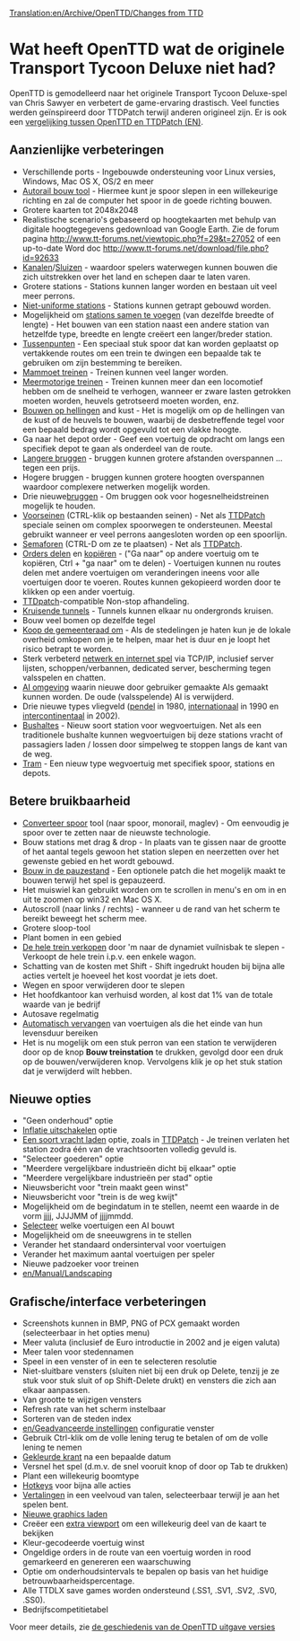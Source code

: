 [[Translation:en/Archive/OpenTTD/Changes from TTD]]
{{nl/Vertaling|en/Archive/OpenTTD/Changes from TTD|95}}

=Wat heeft OpenTTD wat de originele Transport Tycoon Deluxe niet had?=

OpenTTD is gemodelleerd naar het originele Transport Tycoon Deluxe-spel van Chris Sawyer en verbetert de game-ervaring drastisch. Veel functies werden geïnspireerd door TTDPatch terwijl anderen origineel zijn. Er is ook een [[en/Archive/OpenTTD/Comparison of OpenTTD and TTDPatch features|vergelijking tussen OpenTTD en TTDPatch (EN)]].

==Aanzienlijke verbeteringen==

* Verschillende ports - Ingebouwde ondersteuning voor Linux versies, Windows, Mac OS X, OS/2 en meer
* [[nl/Archive/Manual/Autorail|Autorail bouw tool]] - Hiermee kunt je spoor slepen in een willekeurige richting en zal de computer het spoor in de goede richting bouwen.
* Grotere kaarten tot 2048x2048 
* Realistische scenario's gebaseerd op hoogtekaarten met behulp van digitale hoogtegegevens gedownload van Google Earth. Zie de forum pagina http://www.tt-forums.net/viewtopic.php?f=29&t=27052 of een up-to-date Word doc http://www.tt-forums.net/download/file.php?id=92633 
* [[nl/Kanalen|Kanalen]]/[[nl/Sluizen|Sluizen]] - waardoor spelers waterwegen kunnen bouwen die zich uitstrekken over het land en schepen daar te laten varen.
* Grotere stations - Stations kunnen langer worden en bestaan uit veel meer perrons. 
* [[nl/Archive/Manual/Settings/Niet-uniforme stations|Niet-uniforme stations]] - Stations kunnen getrapt gebouwd worden.
* Mogelijkheid om [[nl/Stations samenvoegen|stations samen te voegen]] (van dezelfde breedte of lengte) - Het bouwen van een station naast een andere station van hetzelfde type, breedte en lengte creëert een langer/breder station.
* [[nl/Tussenpunten|Tussenpunten]] - Een speciaal stuk spoor dat kan worden geplaatst op vertakkende routes om een trein te dwingen een bepaalde tak te gebruiken om zijn bestemming te bereiken.
* [[nl/Mammoet treinen|Mammoet treinen]] - Treinen kunnen veel langer worden.
* [[nl/Meermotorige treinen|Meermotorige treinen]] - Treinen kunnen meer dan een locomotief hebben om de snelheid te verhogen, wanneer er zware lasten getrokken moeten worden, heuvels getrotseerd moeten worden, enz.
* [[nl/Archive/Manual/Settings/Bouwen op hellingen|Bouwen op hellingen]] and kust - Het is mogelijk om op de hellingen van de kust of de heuvels te bouwen, waarbij de desbetreffende tegel voor een bepaald bedrag wordt opgevuld tot een vlakke hoogte.
* Ga naar het depot order - Geef een voertuig de opdracht om langs een specifiek depot te gaan als onderdeel van de route.
* [[nl/Langere bruggen|Langere bruggen]] - bruggen kunnen grotere afstanden overspannen ... tegen een prijs.
* Hogere bruggen - bruggen kunnen grotere hoogten overspannen waardoor complexere netwerken mogelijk worden.
* Drie nieuwe[[nl/Manual/Bruggen|bruggen]] - Om bruggen ook voor hogesnelheidstreinen mogelijk te houden.
* [[nl/Voorseinen|Voorseinen]] (CTRL-klik op bestaanden seinen) - Net als [http://www.ttdpatch.net/ TTDPatch] speciale seinen om complex spoorwegen te ondersteunen. Meestal gebruikt wanneer er veel perrons aangesloten worden op een spoorlijn.
* [[nl/Semaforen|Semaforen]] (CTRL-D om ze te plaatsen) - Net als [http://www.ttdpatch.net/ TTDPatch].
* [[nl/Gedeelde orders|Orders delen]] en [[en/Orders kopiëren|kopiëren]] - ("Ga naar" op andere voertuig om te kopiëren, Ctrl + "ga naar" om te delen) - Voertuigen kunnen nu routes delen met andere voertuigen om veranderingen ineens voor alle voertuigen door te voeren. Routes kunnen gekopieerd worden door te klikken op een ander voertuig.
* [http://www.ttdpatch.net/ TTDpatch]-compatible Non-stop afhandeling.
* [[nl/Kruisende tunnels|Kruisende tunnels]] - Tunnels kunnen elkaar nu ondergronds kruisen.
* Bouw veel bomen op dezelfde tegel
* [[nl/Gemeenteraad omkopen|Koop de gemeenteraad om]] - Als de stedelingen je haten kun je de lokale overheid omkopen om je te helpen, maar het is duur en je loopt het risico betrapt te worden.
* Sterk verbeterd [[nl/Netwerk GUI|netwerk en internet spel]] via TCP/IP, inclusief server lijsten, schoppen/verbannen, dedicated server, bescherming tegen valsspelen en chatten.
* [[nl/AI/Hoofdpagina|AI omgeving]] waarin nieuwe door gebruiker gemaakte AIs gemaakt kunnen worden. De oude (valsspelende) AI is verwijderd.
* Drie nieuwe types vliegveld ([[en/Pendel vliegveld/pendel|pendel]] in 1980, [[nl/Internationaal vliegveld|internationaal]] in 1990 en [[en/Intercontinentaal vliegveld|intercontinentaal]] in 2002).
* [[nl/Bushaltes|Bushaltes]] - Nieuw soort station voor wegvoertuigen. Net als een traditionele bushalte kunnen wegvoertuigen bij deze stations vracht of passagiers laden / lossen door simpelweg te stoppen langs de kant van de weg. 
* [[nl/Tram|Tram]] - Een nieuw type wegvoertuig met specifiek spoor, stations en depots.

==Betere bruikbaarheid==

* [[en/Converteer spoor|Converteer spoor]] tool (naar spoor, monorail, maglev) - Om eenvoudig je spoor over te zetten naar de nieuwste technologie.
* Bouw stations met drag & drop - In plaats van te gissen naar de grootte of het aantal tegels gewoon het station slepen en neerzetten over het gewenste gebied en het wordt gebouwd. 
* [[nl/Bouwen in de pauzestand|Bouw in de pauzestand]] - Een optionele patch die het mogelijk maakt te bouwen terwijl het spel is gepauzeerd.
* Het muiswiel kan gebruikt worden om te scrollen in menu's en om in en uit te zoomen op win32 en Mac OS X.
* Autoscroll (naar links / rechts) - wanneer u de rand van het scherm te bereikt beweegt het scherm mee.
* Grotere sloop-tool
* Plant bomen in een gebied
* [[nl/Hele trein verkopen|De hele trein verkopen]] door 'm naar de dynamiet vuilnisbak te slepen - Verkoopt de hele trein i.p.v. een enkele wagon.
* Schatting van de kosten met Shift - Shift ingedrukt houden bij bijna alle acties vertelt je hoeveel het kost voordat je iets doet.
* Wegen en spoor verwijderen door te slepen
* Het hoofdkantoor kan verhuisd worden, al kost dat 1% van de totale waarde van je bedrijf
* Autosave regelmatig
* [[nl/Automatisch vervangen|Automatisch vervangen]] van voertuigen als die het einde van hun levensduur bereiken
* Het is nu mogelijk om een stuk perron van een station te verwijderen door op de knop '''Bouw treinstation''' te drukken, gevolgd door een druk op de bouwen/verwijderen knop. Vervolgens klik je op het stuk station dat je verwijderd wilt hebben.

==Nieuwe opties==

* "Geen onderhoud" optie
* [[nl/Inflation uitschakelen|Inflatie uitschakelen]] optie
* [[nl/Een soort vracht laden|Een soort vracht laden]] optie, zoals in [http://www.ttdpatch.net/ TTDPatch] - Je treinen verlaten het station zodra één van de vrachtsoorten volledig gevuld is.
* "Selecteer goederen" optie
* "Meerdere vergelijkbare industrieën dicht bij elkaar" optie
* "Meerdere vergelijkbare industrieën per stad" optie
* Nieuwsbericht voor "trein maakt geen winst"
* Nieuwsbericht voor "trein is de weg kwijt"
* Mogelijkheid om de begindatum in te stellen, neemt een waarde in de vorm jjjj, JJJJMM of jjjjmmdd.
* [[nl/Voertuigsoorten uitschakelen voor AI|Selecteer]] welke voertuigen een AI bouwt
* Mogelijkheid om de sneeuwgrens in te stellen
* Verander het standaard ondersinterval voor voertuigen
* Verander het maximum aantal voertuigen per speler
* Nieuwe padzoeker voor treinen
* [[en/Manual/Landscaping]]

==Grafische/interface verbeteringen==

* Screenshots kunnen in BMP, PNG of PCX gemaakt worden (selecteerbaar in het opties menu)
* Meer valuta (inclusief de Euro introductie in 2002 and je eigen valuta)
* Meer talen voor stedennamen
* Speel in een venster of in een te selecteren resolutie
* Niet-sluitbare vensters (sluiten niet bij een druk op Delete, tenzij je ze stuk voor stuk sluit of op Shift-Delete drukt) en vensters die zich aan elkaar aanpassen.
* Van grootte te wijzigen vensters
* Refresh rate van het scherm instelbaar
* Sorteren van de steden index
* [[en/Geadvanceerde instellingen]] configuratie venster
* Gebruik Ctrl-klik om de volle lening terug te betalen of om de volle lening te nemen
* [[nl/Gekleurde krant|Gekleurde krant]] na een bepaalde datum
* Versnel het spel (d.m.v. de snel vooruit knop of door op Tab te drukken)
* Plant een willekeurig boomtype
* [[nl/Hotkeys|Hotkeys]] voor bijna alle acties
* [[nl/Internationalisatie|Vertalingen]] in een veelvoud van talen, selecteerbaar terwijl je aan het spelen bent.
* [[nl/Newgrf|Nieuwe graphics laden]]
* Creëer een [[nl/Extra Viewport|extra viewport]] om een willekeurig deel van de kaart te bekijken
* Kleur-gecodeerde voertuig winst
* Ongeldige orders in de route van een voertuig worden in rood gemarkeerd en genereren een waarschuwing
* Optie om onderhoudsintervals te bepalen op basis van het huidige betrouwbaarheidspercentage.
* Alle TTDLX save games worden ondersteund (.SS1, .SV1, .SV2, .SV0, .SS0). 
* Bedrijfscompetitietabel

Voor meer details, zie [[nl/OpenTTD Release Historie|de geschiedenis van de OpenTTD uitgave versies]]